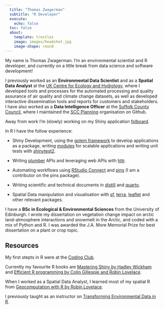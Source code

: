 ```yaml
---
  title: "Thomas Zwagerman"
  subtitle: "R Developer"
  execute: 
    echo: false
  toc: false
  about: 
    template: trestles
    image: images/headshot.jpg
    image-shape: round
---
```


My name is Thomas Zwagerman. I'm an environmental scientist and R developer, and currently on a little break from data science and software development!

I previously worked as an **Environmental Data Scientist** and as a **Spatial Data Analyst** at the [UK Centre for Ecology and Hydrology](https://www.ceh.ac.uk/), where I developed tools and processes for the automated processing and quality assurance of air quality and climate change datasets, as well as developed interactive dissemination tools and reports for customers and stakeholders. I have also worked as a **Data Intelligence Officer** at the [Suffolk County Council](https://www.suffolk.gov.uk/), where I maintained the [SCC Planning](https://github.com/SCC-Planning) organisation on Github.

Away from work I'm (slowly) working on my Shiny application [fplboard](https://tzwagerman.shinyapps.io/fplboard/).

In R I have the follow experience:

* Shiny Development, using the [golem framework](https://thinkr-open.github.io/golem/) to develop applications as a package, writing [modules](https://mastering-shiny.org/scaling-modules.html) for scalable applications and writing unit tests with [shinytest2](https://rstudio.github.io/shinytest2/).
  
* Writing [plumber](https://www.rplumber.io/) APIs and leveraging web APIs with [httr](https://httr.r-lib.org/).

* Automating workflows using [RStudio Connect](https://www.rstudio.com/products/connect/) and [pins](https://github.com/rstudio/pins-r) (I am a contributor on the pins package).

* Writing scientific and technical documents in [distill](https://rstudio.github.io/distill/) and [quarto](https://quarto.org/).

* Spatial Data manipulation and visualisation with [sf](https://r-spatial.github.io/sf/), [terra](https://github.com/rspatial/terra), [leaflet](https://rstudio.github.io/leaflet/) and other relevant packages.

I have a **BSc in Ecological & Environmental Sciences** from the University of Edinburgh. I wrote my dissertation on vegetation change impact on arctic land-atmosphere interactions and snowmelt in the Arctic, and coded with a mix of Python and R. I was awarded the J.A. More Memorial Prize for best dissertation on a plant or crop topic.

## Resources
 
My first stepts in R were at the [Coding Club](https://ourcodingclub.github.io/). 

Currently my favourite R books are [Mastering Shiny by Hadley Wickham](https://mastering-shiny.org/) and [Efficient R programming by Colin Gillespie and Robin Lovelace](https://csgillespie.github.io/efficientR/). 

When I worked as a Spatial Data Analyst, I learned most of my spatial R from [Geocomputation with R by Robin Lovelace](https://geocompr.robinlovelace.net/). 

I previously taught as an instructor on [Transforming Environmental Data in R](https://www.ceh.ac.uk/training/transforming-environmental-data-r).